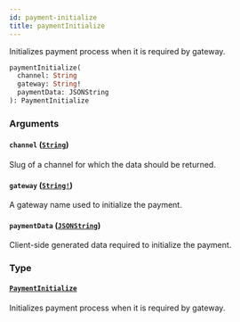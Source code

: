 ```yaml
---
id: payment-initialize
title: paymentInitialize
---
```


Initializes payment process when it is required by gateway.

```graphql
paymentInitialize(
  channel: String
  gateway: String!
  paymentData: JSONString
): PaymentInitialize

```

### Arguments

#### `channel` ([`String`](/docs/developer/api-reference/scalars/string))

Slug of a channel for which the data should be returned.

#### `gateway` ([`String!`](/docs/developer/api-reference/scalars/string))

A gateway name used to initialize the payment.

#### `paymentData` ([`JSONString`](/docs/developer/api-reference/scalars/json-string))

Client-side generated data required to initialize the payment.

### Type

#### [`PaymentInitialize`](/docs/developer/api-reference/objects/payment-initialize)

Initializes payment process when it is required by gateway.
